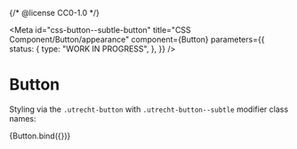 {/* @license CC0-1.0 */}


<Meta
  id="css-button--subtle-button"
  title="CSS Component/Button/appearance"
  component={Button}
  parameters={{
    status: {
      type: "WORK IN PROGRESS",
    },
  }}
/>

# Button

Styling via the `.utrecht-button` with `.utrecht-button--subtle` modifier class names:

<Canvas>
  <Story
    name="subtle"
    args={{
      appearance: "subtle-button",
      textContent: "Subtle button",
      type: "button",
    }}
  >
    {Button.bind({})}
  </Story>
</Canvas>
